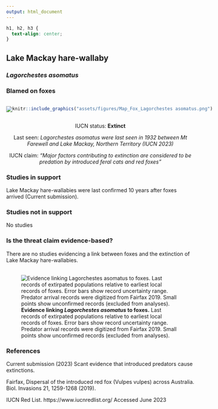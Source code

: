 ```yaml
---
output: html_document
---
```

```css
h1, h2, h3 {
  text-align: center;
}
```

## **Lake Mackay hare-wallaby**
### *Lagorchestes asomatus*
### Blamed on foxes

:::: {style="display: flex;"}

::: {}

![](assets/photos/Lagorchestes asomatus.png)

:::

::: {}

:::

::: {}
  ```r
  knitr::include_graphics("assets/figures/Map_Fox_Lagorchestes asomatus.png")
  ```
:::

::::

<center>
IUCN status: **Extinct**

Last seen: *Lagorchestes asomatus were last seen in 1932 between Mt Farewell and Lake Mackay, Northern Territory (IUCN 2023)*

IUCN claim: *"Major factors contributing to extinction are considered to be predation by introduced feral cats and red foxes"*

</center>


### Studies in support

Lake Mackay hare-wallabies were last confirmed 10 years after foxes arrived (Current submission).

### Studies not in support

No studies

### Is the threat claim evidence-based?

There are no studies evidencing a link between foxes and the extinction of Lake Mackay hare-wallabies.
<br>
<br>

![**Evidence linking *Lagorchestes asomatus* to foxes.** Last records of extirpated populations relative to earliest local records of foxes. Error bars show record uncertainty range. Predator arrival records were digitized from Fairfax 2019. Small points show unconfirmed records (excluded from analyses).](assets/figures/Main_Evidence_Fox_Lagorchestes asomatus.png)

### References

Current submission (2023) Scant evidence that introduced predators cause extinctions.

Fairfax, Dispersal of the introduced red fox (Vulpes vulpes) across Australia. Biol. Invasions 21, 1259-1268 (2019).

IUCN Red List. https://www.iucnredlist.org/ Accessed June 2023

